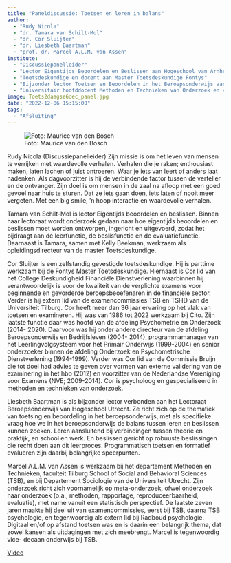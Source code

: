```yaml
---
title: "Paneldiscussie: Toetsen en leren in balans"
author:
  - "Rudy Nicola"
  - "dr. Tamara van Schilt-Mol"
  - "dr. Cor Sluijter"
  - "dr. Liesbeth Baartman"
  - "prof. dr. Marcel A.L.M. van Assen"
institute:
  - "Discussiepanelleider"
  - "Lector Eigentijds Beoordelen en Beslissen aan Hogeschool van Arnhem en Nijmegen en opleidingsdirecteur van de Master Toetdeskundige aan Fontys Hogescholen"
  - "Toetsdeskundige en docent aan Master Toetsdeskundige Fontys"
  - "Bijzonder lector Toetsen en Beoordelen in het Beroepsonderwijs aan Hogeschool Utrecht"
  - "Universitair hoofddocent Methoden en Technieken van Onderzoek en vice-decaan onderwijs aan Tilburg University"
image: Toets2daagse6dec_panel.jpg
date: "2022-12-06 15:15:00"
tags: 
  - "Afsluiting"
---
```


::: {.column-margin}
![Foto: Maurice van den Bosch](Toets2daagse6dec_panel.jpg)
:::

Rudy Nicola (Discussiepanelleider)
Zijn missie is om het leven van mensen te verrijken met waardevolle verhalen. Verhalen die je raken; enthousiast maken, laten lachen of juist ontroeren. Waar je iets van leert of anders laat nadenken. Als dagvoorzitter is hij de verbindende factor tussen de verteller en de ontvanger. Zijn doel is om mensen in de zaal na afloop met een goed gevoel naar huis te sturen. Dat ze iets gaan doen, iets laten of nooit meer vergeten. Met een big smile, ‘n hoop interactie en waardevolle verhalen.

Tamara van Schilt-Mol is lector Eigentijds beoordelen en beslissen. Binnen haar lectoraat wordt onderzoek gedaan naar hoe eigentijds beoordelen
en beslissen moet worden ontworpen, ingericht en uitgevoerd, zodat het bijdraagt aan de leerfunctie, de beslisfunctie en de evaluatiefunctie. Daarnaast is Tamara, samen met Kelly Beekman, werkzaam als opleidingsdirecteur van de master Toetsdeskundige.

Cor Sluijter is een zelfstandig gevestigde toetsdeskundige. Hij is parttime werkzaam bij de Fontys Master Toetsdeskundige. Hiernaast is Cor lid van het College Deskundigheid Financiële Dienstverlening waarbinnen hij verantwoordelijk is voor de kwaliteit van de verplichte examens voor
beginnende en gevorderde beroepsbeoefenaren in de financiële sector. Verder is hij extern lid van de examencommissies TSB en TSHD van de Universiteit Tilburg.
  Cor heeft meer dan 36 jaar ervaring op het vlak van toetsen en examineren. Hij was van 1986 tot 2022 werkzaam bij Cito. Zijn laatste functie daar was hoofd van de afdeling Psychometrie en Onderzoek (2014- 2020). Daarvoor was hij onder andere directeur van de afdeling Beroepsonderwijs en Bedrijfsleven (2004- 2014), programmamanager van het Leerlingvolgsysteem voor het Primair Onderwijs (1999-2004) en senior onderzoeker binnen de afdeling Onderzoek en Psychometrische Dienstverlening (1994-1999). Verder was Cor lid van de Commissie Bruijn die tot doel had advies te geven over vormen van externe validering van de examinering in het hbo (2012) en voorzitter van de Nederlandse Vereniging voor Examens (NVE; 2009-2014). Cor is psycholoog en gespecialiseerd in methoden en technieken van onderzoek.

Liesbeth Baartman is als bijzonder lector verbonden aan het Lectoraat Beroepsonderwijs van Hogeschool Utrecht. Ze richt zich op de thematiek van toetsing en beoordeling in het beroepsonderwijs, met als specifieke vraag hoe we in het beroepsonderwijs de balans tussen leren en beslissen kunnen zoeken. Leren aansluitend bij verbindingen tussen theorie en praktijk, en school en werk. En beslissen gericht op robuuste beslissingen die recht doen aan dit leerproces. Programmatisch toetsen en formatief evalueren zijn daarbij belangrijke speerpunten.

Marcel A.L.M. van Assen is werkzaam bij het departement Methoden en Technieken, faculteit Tilburg School of Social and Behavioral Sciences (TSB), en bij Departement Sociologie van de Universiteit Utrecht. Zijn onderzoek richt zich voornamelijk op meta-onderzoek, ofwel onderzoek naar onderzoek (o.a., methoden, rapportage, reproduceerbaarheid, evaluatie), met name vanuit een statistisch perspectief.
  De laatste zeven jaren maakte hij deel uit van examencommissies, eerst bij TSB, daarna TSB psychologie, en tegenwoordig als extern lid bij Radboud psychologie. Digitaal en/of op afstand toetsen was en is daarin een belangrijk thema, dat zowel kansen als uitdagingen met zich meebrengt. Marcel is tegenwoordig vice- decaan onderwijs bij TSB.

[Video](https://tilburguniversity.cloud.panopto.eu/Panopto/Pages/Viewer.aspx?id=146e59f1-23db-429f-91c6-af3800ef7574){.btn .btn-primary}
